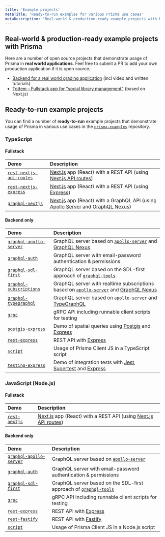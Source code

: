 ```yaml
---
title: 'Example projects'
metaTitle: 'Ready-to-run examples for various Prisma use cases'
metaDescription: 'Real-world & production-ready example projects with Prisma. Here are a number of open source projects that demonstrate usage of Prisma in real world applications.'
---
```


## Real-world & production-ready example projects with Prisma

Here are a number of open source projects that demonstrate usage of Prisma in **real world applications**. Feel free to submit a PR to add your own production application if it is open source.

- [Backend for a real world grading application](https://github.com/2color/real-world-grading-app) (incl video and written tutorials)
- [Tottem – Fullstack app for "social library management"](https://github.com/poulainv/tottem) (based on Next.js)

## Ready-to-run example projects

You can find a number of **ready-to-run** example projects that demonstrate usage of Prisma in various use cases in the [`prisma-examples`](https://github.com/prisma/prisma-examples/) repository.

### TypeScript

#### Fullstack

| Demo                                                                                                                | Description                                                                                                                                                                                       |
| :------------------------------------------------------------------------------------------------------------------ | :------------------------------------------------------------------------------------------------------------------------------------------------------------------------------------------------ |
| [`rest-nextjs-api-routes`](https://github.com/prisma/prisma-examples/tree/latest/typescript/rest-nextjs-api-routes) | [Next.js](https://nextjs.org/) app (React) with a REST API (using [Next.js API routes](https://nextjs.org/docs/api-routes/introduction))                                                          |
| [`rest-nextjs-express`](https://github.com/prisma/prisma-examples/tree/latest/typescript/rest-nextjs-express)       | [Next.js](https://nextjs.org/) app (React) with a REST API (using [Express](https://expressjs.com/))                                                                                              |
| [`graphql-nextjs`](https://github.com/prisma/prisma-examples/tree/latest/typescript/graphql-nextjs)                 | [Next.js](https://nextjs.org/) app (React) with a GraphQL API (using [Apollo Server](https://github.com/apollographql/apollo-server) and [GraphQL Nexus](https://github.com/graphql-nexus/nexus)) |

#### Backend only

| Demo                                                                                                              | Description                                                                                                                                                                          |
| :---------------------------------------------------------------------------------------------------------------- | :----------------------------------------------------------------------------------------------------------------------------------------------------------------------------------- |
| [`graphql-apollo-server`](https://github.com/prisma/prisma-examples/tree/latest/typescript/graphql-apollo-server) | GraphQL server based on [`apollo-server`](https://www.apollographql.com/docs/apollo-server/) and [GraphQL Nexus](https://github.com/graphql-nexus/nexus)                             |
| [`graphql-auth`](https://github.com/prisma/prisma-examples/tree/latest/typescript/graphql-auth)                   | GraphQL server with email-password authentication & permissions                                                                                                                      |
| [`graphql-sdl-first`](https://github.com/prisma/prisma-examples/tree/latest/typescript/graphql-sdl-first)         | GraphQL server based on the SDL-first approach of [`graphql-tools`](https://www.apollographql.com/docs/graphql-tools/)                                                               |
| [`graphql-subscriptions`](https://github.com/prisma/prisma-examples/tree/latest/typescript/subscriptions-pubsub)  | GraphQL server with realtime subscriptions based on [`apollo-server`](https://www.apollographql.com/docs/apollo-server/) and [GraphQL Nexus](https://github.com/graphql-nexus/nexus) |
| [`graphql-typegraphql`](https://github.com/prisma/prisma-examples/tree/latest/typescript/graphql-typegraphql)     | GraphQL server based on [`apollo-server`](https://www.apollographql.com/docs/apollo-server/) and [TypeGraphQL](https://github.com/MichalLytek/type-graphql)                          |
| [`grpc`](https://github.com/prisma/prisma-examples/tree/latest/typescript/grpc)                                   | gRPC API including runnable client scripts for testing                                                                                                                               |
| [`postgis-express`](https://github.com/prisma/prisma-examples/tree/latest/typescript/postgis-express)             | Demo of spatial queries using [Postgis](https://postgis.net/) and [Express](https://expressjs.com/)                                                                                   |
| [`rest-express`](https://github.com/prisma/prisma-examples/tree/latest/typescript/rest-express)                   | REST API with [Express](https://expressjs.com/)                                                                                                                                      |
| [`script`](https://github.com/prisma/prisma-examples/tree/latest/typescript/script)                               | Usage of Prisma Client JS in a TypeScript script                                                                                                                                     |
| [`testing-express`](https://github.com/prisma/prisma-examples/tree/latest/typescript/testing-express)             | Demo of integration tests with [Jest](https://jestjs.io/), [Supertest](https://github.com/visionmedia/supertest) and [Express](https://expressjs.com/)                               |

### JavaScript (Node.js)

#### Fullstack

| Demo                                                                                          | Description                                                                                                                              |
| :-------------------------------------------------------------------------------------------- | :--------------------------------------------------------------------------------------------------------------------------------------- |
| [`rest-nextjs`](https://github.com/prisma/prisma-examples/tree/latest/javascript/rest-nextjs) | [Next.js](https://nextjs.org/) app (React) with a REST API (using [Next.js API routes](https://nextjs.org/docs/api-routes/introduction)) |

#### Backend only

| Demo                                                                                                              | Description                                                                                                            |
| :---------------------------------------------------------------------------------------------------------------- | :--------------------------------------------------------------------------------------------------------------------- |
| [`graphql-apollo-server`](https://github.com/prisma/prisma-examples/tree/latest/javascript/graphql-apollo-server) | GraphQL server based on [`apollo-server`](https://www.apollographql.com/docs/apollo-server/)                           |
| [`graphql-auth`](https://github.com/prisma/prisma-examples/tree/latest/javascript/graphql-auth)                   | GraphQL server with email-password authentication & permissions                                                        |
| [`graphql-sdl-first`](https://github.com/prisma/prisma-examples/tree/latest/javascript/graphql-sdl-first)         | GraphQL server based on the SDL-first approach of [`graphql-tools`](https://www.apollographql.com/docs/graphql-tools/) |
| [`grpc`](https://github.com/prisma/prisma-examples/tree/latest/javascript/grpc)                                   | gRPC API including runnable client scripts for testing                                                                 |
| [`rest-express`](https://github.com/prisma/prisma-examples/tree/latest/javascript/rest-express)                   | REST API with [Express](https://expressjs.com/)                                                                        |
| [`rest-fastify`](https://github.com/prisma/prisma-examples/tree/latest/javascript/rest-fastify)                   | REST API with [Fastify](https://www.fastify.io/)                                                                       |
| [`script`](https://github.com/prisma/prisma-examples/tree/latest/javascript/script)                               | Usage of Prisma Client JS in a Node.js script                                                                          |
